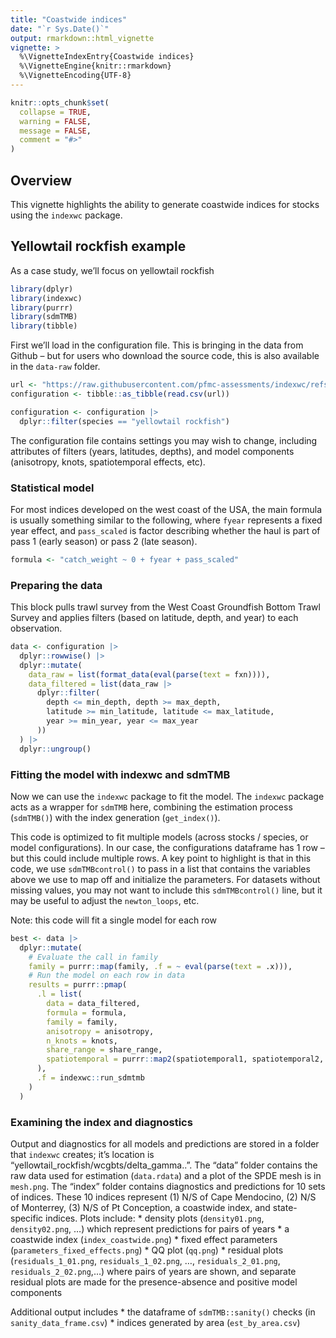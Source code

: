 ```yaml
---
title: "Coastwide indices"
date: "`r Sys.Date()`"
output: rmarkdown::html_vignette
vignette: >
  %\VignetteIndexEntry{Coastwide indices}
  %\VignetteEngine{knitr::rmarkdown}
  %\VignetteEncoding{UTF-8}
---
```


```r
knitr::opts_chunk$set(
  collapse = TRUE,
  warning = FALSE,
  message = FALSE,
  comment = "#>"
)
```

## Overview

This vignette highlights the ability to generate coastwide indices for stocks using the `indexwc` package.

## Yellowtail rockfish example

As a case study, we'll focus on yellowtail rockfish

```r
library(dplyr)
library(indexwc)
library(purrr)
library(sdmTMB)
library(tibble)
```

First we'll load in the configuration file. This is bringing in the data from Github -- but for users who download the source code, this is also available in the `data-raw` folder. 
```r
url <- "https://raw.githubusercontent.com/pfmc-assessments/indexwc/refs/heads/main/data-raw/configuration.csv"
configuration <- tibble::as_tibble(read.csv(url))

configuration <- configuration |>
  dplyr::filter(species == "yellowtail rockfish")
```

The configuration file contains settings you may wish to change, including attributes of filters (years, latitudes, depths), and model components (anisotropy, knots, spatiotemporal effects, etc).


### Statistical model

For most indices developed on the west coast of the USA, the main formula is usually something similar to the following, where `fyear` represents a fixed year effect, and `pass_scaled` is factor describing whether the haul is part of pass 1 (early season) or pass 2 (late season).

```r
formula <- "catch_weight ~ 0 + fyear + pass_scaled"
```

### Preparing the data

This block pulls trawl survey from the West Coast Groundfish Bottom Trawl Survey and applies filters (based on latitude, depth, and year) to each observation.

```r
data <- configuration |>
  dplyr::rowwise() |>
  dplyr::mutate(
    data_raw = list(format_data(eval(parse(text = fxn)))),
    data_filtered = list(data_raw |>
      dplyr::filter(
        depth <= min_depth, depth >= max_depth,
        latitude >= min_latitude, latitude <= max_latitude,
        year >= min_year, year <= max_year
      ))
  ) |>
  dplyr::ungroup()
```

### Fitting the model with indexwc and sdmTMB

Now we can use the `indexwc` package to fit the model. The `indexwc` package acts as a wrapper for `sdmTMB` here, combining the estimation process (`sdmTMB()`) with the index generation (`get_index()`).

This code is optimized to fit multiple models (across stocks / species, or model configurations). In our case, the configurations dataframe has 1 row -- but this could include multiple rows. A key point to highlight is that in this code, we use `sdmTMBcontrol()` to pass in a list that contains the variables above we use to map off and initialize the parameters. For datasets without missing values, you may not want to include this `sdmTMBcontrol()` line, but it may be useful to adjust the `newton_loops`, etc.

Note: this code will fit a single model for each row 

```r
best <- data |>
  dplyr::mutate(
    # Evaluate the call in family
    family = purrr::map(family, .f = ~ eval(parse(text = .x))),
    # Run the model on each row in data
    results = purrr::pmap(
      .l = list(
        data = data_filtered,
        formula = formula,
        family = family,
        anisotropy = anisotropy,
        n_knots = knots,
        share_range = share_range,
        spatiotemporal = purrr::map2(spatiotemporal1, spatiotemporal2, list)
      ),
      .f = indexwc::run_sdmtmb
    )
  )
```

### Examining the index and diagnostics

Output and diagnostics for all models and predictions are stored in a folder that `indexwc` creates; it's location is "yellowtail_rockfish/wcgbts/delta_gamma..". The "data" folder contains the raw data used for estimation (`data.rdata`) and a plot of the SPDE mesh is in `mesh.png`. The "index" folder contains diagnostics and predictions for 10 sets of indices. These 10 indices represent (1) N/S of Cape Mendocino, (2) N/S of Monterrey, (3) N/S of Pt Conception, a coastwide index, and state-specific indices. Plots include:
* density plots (`density01.png`, `density02.png`, ...) which represent predictions for pairs of years 
* a coastwide index (`index_coastwide.png`)
* fixed effect parameters (`parameters_fixed_effects.png`)
* QQ plot (`qq.png`)
* residual plots (`residuals_1_01.png`, `residuals_1_02.png`, ..., `residuals_2_01.png`, `residuals_2_02.png`,...) where pairs of years are shown, and separate residual plots are made for the presence-absence and positive model components

Additional output includes
* the dataframe of `sdmTMB::sanity()` checks (in `sanity_data_frame.csv`) 
* indices generated by area (`est_by_area.csv`)
